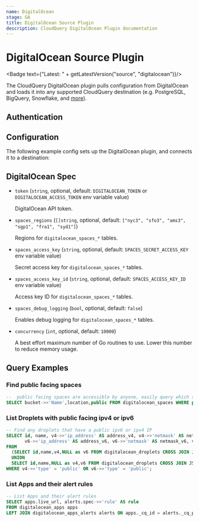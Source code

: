 ```yaml
---
name: DigitalOcean
stage: GA
title: DigitalOcean Source Plugin
description: CloudQuery DigitalOcean Plugin documentation
---
```


# DigitalOcean Source Plugin


<Badge text={"Latest: " + getLatestVersion("source", "digitalocean")}/>

The CloudQuery DigitalOcean plugin pulls configuration from DigitalOcean and loads it into any supported CloudQuery destination (e.g. PostgreSQL, BigQuery, Snowflake, and [more](/docs/plugins/destinations/overview)).

## Authentication

<Authentication/>

## Configuration

The following example config sets up the DigitalOcean plugin, and connects it to a destination:

<Configuration/>

## DigitalOcean Spec

- `token` (`string`, optional, default: `DIGITALOCEAN_TOKEN` or `DIGITALOCEAN_ACCESS_TOKEN` env variable value)

  DigitalOcean API token.

- `spaces_regions` (`[]string`, optional, default: `["nyc3", "sfo3", "ams3", "sgp1", "fra1", "syd1"]`)

  Regions for `digitalocean_spaces_*` tables.

- `spaces_access_key` (`string`, optional, default: `SPACES_SECRET_ACCESS_KEY` env variable value)

  Secret access key for `digitalocean_spaces_*` tables.

- `spaces_access_key_id` (`string`, optional, default: `SPACES_ACCESS_KEY_ID` env variable value)

  Access key ID for `digitalocean_spaces_*` tables.

- `spaces_debug_logging` (`bool`, optional, default: `false`)

  Enables debug logging for `digitalocean_spaces_*` tables.

- `concurrency` (`int`, optional, default: `10000`)

  A best effort maximum number of Go routines to use. Lower this number to reduce memory usage.

## Query Examples

### Find public facing spaces

```sql copy
--  public facing spaces are accessible by anyone, easily query which space is public facing in your account
SELECT bucket->>'Name',location,public FROM digitalocean_spaces WHERE public = true;
```

### List Droplets with public facing ipv4 or ipv6

```sql copy
-- Find any droplets that have a public ipv6 or ipv4 IP
SELECT id, name, v4->>'ip_address' AS address_v4, v4->>'netmask' AS netmask_v4, v4->>'gateway' AS gateway_v4,
       v6->>'ip_address' AS address_v6, v6->>'netmask' AS netmask_v6, v6->>'gateway' AS gateway_v6
FROM
  (SELECT id,name,v4,NULL as v6 FROM digitalocean_droplets CROSS JOIN JSONB_ARRAY_ELEMENTS(digitalocean_droplets.networks->'v4') AS v4
  UNION
  SELECT id,name,NULL as v4,v6 FROM digitalocean_droplets CROSS JOIN JSONB_ARRAY_ELEMENTS(digitalocean_droplets.networks->'v6') AS v6) AS union_v46
WHERE v4->>'type' = 'public' OR v6->>'type' = 'public';
```

### List Apps and their alert rules

```sql copy
-- List Apps and their alert rules
SELECT apps.live_url, alerts.spec->>'rule' AS rule
FROM digitalocean_apps apps
LEFT JOIN digitalocean_apps_alerts alerts ON apps._cq_id = alerts._cq_parent_id;
```
